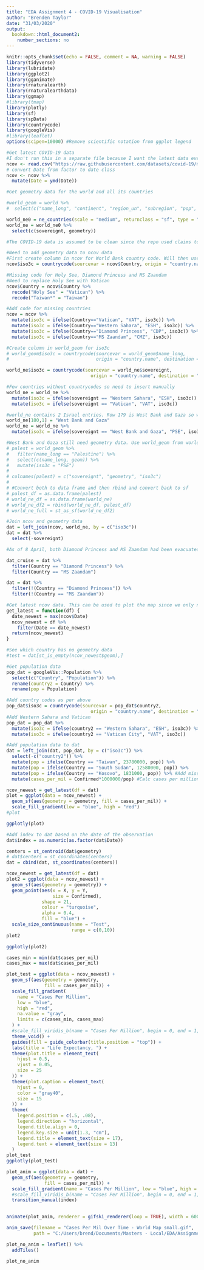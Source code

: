 ```yaml
---
title: "EDA Assignment 4 - COVID-19 Visualisation"
author: "Brenden Taylor"
date: "31/03/2020"
output: 
  bookdown::html_document2:
    number_sections: no
---
```


```r
knitr::opts_chunk$set(echo = FALSE, comment = NA, warning = FALSE)
library(tidyverse)
library(lubridate)
library(ggplot2)
library(gganimate)
library(rnaturalearth)
library(rnaturalearthdata)
library(ggmap)
#library(tmap)
library(plotly)
library(sf)
library(spData)
library(countrycode)
library(googleVis)
#library(leaflet)
options(scipen=10000) #Remove scientific notation from ggplot legend
```

```r
#Get latest COVID-19 data
#I don't run this in a separate file because I want the latest data every time the file is knit
ncov <- read.csv("https://raw.githubusercontent.com/datasets/covid-19/master/data/countries-aggregated.csv")
# convert Date from factor to date class
ncov <- ncov %>% 
  mutate(Date = ymd(Date))

#Get geometry data for the world and all its countries

#world_geom = world %>%
#  select(c("name_long", "continent", "region_un", "subregion", "pop", "geom"))

world_ne0 = ne_countries(scale = "medium", returnclass = "sf", type = "countries")
world_ne = world_ne0 %>%
  select(c(sovereignt, geometry))
```

```r
#The COVID-19 data is assumed to be clean since the repo used claims to be the cleaned version of data from John's Hopkins. So no structural checks, NA checks etc. are done at this stage.
```

```r
#Need to add geometry data to ncov data
#First create column in ncov for World Bank country code. Will then use this code to join geometry data
ncov$iso3c = countrycode(sourcevar = ncov$Country, origin = "country.name", destination = "wb")

#Missing code for Holy See, Diamond Princess and MS Zaandam
#Need to replace Holy See with Vatican
ncov$Country = ncov$Country %>%
  recode("Holy See" = "Vatican") %>%
  recode("Taiwan*" = "Taiwan")

#Add code for missing countries
ncov = ncov %>%
  mutate(iso3c = ifelse(Country=="Vatican", "VAT", iso3c)) %>%
  mutate(iso3c = ifelse(Country=="Western Sahara", "ESH", iso3c)) %>%
  mutate(iso3c = ifelse(Country=="Diamond Princess", "CDP", iso3c)) %>%
  mutate(iso3c = ifelse(Country=="MS Zaandam", "CMZ", iso3c))

#Create column in world_geom for iso3c
# world_geom$iso3c = countrycode(sourcevar = world_geom$name_long, 
#                                origin = "country.name", destination = "wb")

world_ne$iso3c = countrycode(sourcevar = world_ne$sovereignt, 
                               origin = "country.name", destination = "wb")

#Few countries without countrycodes so need to insert manually
world_ne = world_ne %>%
  mutate(iso3c = ifelse(sovereignt == "Western Sahara", "ESH", iso3c)) %>%
  mutate(iso3c = ifelse(sovereignt == "Vatican", "VAT", iso3c))

#world_ne contains 2 Israel entries. Row 179 is West Bank and Gaza so will be renamed
world_ne[180,1] = "West Bank and Gaza"
world_ne = world_ne %>%
  mutate(iso3c = ifelse(sovereignt == "West Bank and Gaza", "PSE", iso3c))

#West Bank and Gaza still need geometry data. Use world_geom from world to extract geometry data and then add to world_ne
# palest = world_geom %>%
#   filter(name_long == "Palestine") %>%
#   select(c(name_long, geom)) %>%
#   mutate(iso3c = "PSE")
# 
# colnames(palest) = c("sovereignt", "geometry", "iso3c")
# 
# #Convert both to data frame and then rbind and convert back to sf
# palest_df = as.data.frame(palest)
# world_ne_df = as.data.frame(world_ne)
# world_ne_df2 = rbind(world_ne_df, palest_df)
# world_ne_full = st_as_sf(world_ne_df2)

#Join ncov and geometry data
dat = left_join(ncov, world_ne, by = c("iso3c"))
dat = dat %>%
  select(-sovereignt)

#As of 8 April, both Diamond Princess and MS Zaandam had been evacuated and passengers sent to their respective countries. These two cruise ships will be ignored when plotting on a map but will be kept for total cases/deaths/recovered etc.

dat_cruise = dat %>%
  filter(Country == "Diamond Princess") %>%
  filter(Country == "MS Zaandam")

dat = dat %>%
  filter(!(Country == "Diamond Princess")) %>%
  filter(!(Country == "MS Zaandam"))
```


```r
#Get latest ncov data. This can be used to plot the map since we only need one plot, whereas the dat dataset contains a repeated geometry for each observation
get_latest = function(df) {
  date_newest = max(ncov$Date)
  ncov_newest = df %>%
    filter(Date == date_newest)
  return(ncov_newest)
}

#See which country has no geometry data
#test = dat[st_is_empty(ncov_newest$geom),]
```

```r
#Get population data
pop_dat = googleVis::Population %>%
  select(c("Country", "Population")) %>%
  rename(country2 = Country) %>%
  rename(pop = Population)

#Add country codes as per above
pop_dat$iso3c = countrycode(sourcevar = pop_dat$country2, 
                               origin = "country.name", destination = "wb")
#Add Western Sahara and Vatican
pop_dat = pop_dat %>%
  mutate(iso3c = ifelse(country2 == "Western Sahara", "ESH", iso3c)) %>%
  mutate(iso3c = ifelse(country2 == "Vatican City", "VAT", iso3c))

#Add population data to dat
dat = left_join(dat, pop_dat, by = c("iso3c")) %>%
  select(-c("country2")) %>%
  mutate(pop = ifelse(Country == "Taiwan", 23780000, pop)) %>%
  mutate(pop = ifelse(Country == "South Sudan", 12580000, pop)) %>%
  mutate(pop = ifelse(Country == "Kosovo", 1831000, pop)) %>% #Add missing populations
  mutate(cases_per_mil = Confirmed*1000000/pop) #Calc cases per million
```

```r
ncov_newest = get_latest(df = dat)
plot = ggplot(data = ncov_newest) +
  geom_sf(aes(geometry = geometry, fill = cases_per_mil)) +
  scale_fill_gradient(low = "blue", high = "red")
#plot

ggplotly(plot)
```

```r
#Add index to dat based on the date of the observation
dat$index = as.numeric(as.factor(dat$Date))
```

```r
centers = st_centroid(dat$geometry)
# dat$centers = st_coordinates(centers)
dat = cbind(dat, st_coordinates(centers))

ncov_newest = get_latest(df = dat)
plot2 = ggplot(data = ncov_newest) +
  geom_sf(aes(geometry = geometry)) +
  geom_point(aes(x = X, y = Y,
                 size = Confirmed),
             shape = 21,
             colour = "turquoise",
             alpha = 0.4,
             fill = "blue") +
  scale_size_continuous(name = "Test",
                        range = c(0,10))
plot2

ggplotly(plot2)
```

```r
cases_min = min(dat$cases_per_mil)
cases_max = max(dat$cases_per_mil)

plot_test = ggplot(data = ncov_newest) +
  geom_sf(aes(geometry = geometry,
              fill = cases_per_mil)) +
  scale_fill_gradient(
    name = "Cases Per Million",
    low = "blue",
    high = "red",
    na.value = "gray",
    limits = c(cases_min, cases_max)
  ) +
  #scale_fill_viridis_b(name = "Cases Per Million", begin = 0, end = 1, limits = c(cases_min, cases_max), na.value = "gray") +
  theme_void() +
  guides(fill = guide_colorbar(title.position = "top")) +
  labs(title = "Life Expectancy, ") +
  theme(plot.title = element_text(
    hjust = 0.5,
    vjust = 0.05,
    size = 25
  )) +
  theme(plot.caption = element_text(
    hjust = 0,
    color = "gray40",
    size = 15
  )) +
  theme(
    legend.position = c(.5, .08),
    legend.direction = "horizontal",
    legend.title.align = 0,
    legend.key.size = unit(1.3, "cm"),
    legend.title = element_text(size = 17),
    legend.text = element_text(size = 13)
  )
plot_test
ggplotly(plot_test)

plot_anim = ggplot(data = dat) +
  geom_sf(aes(geometry = geometry, 
              fill = cases_per_mil)) +
  scale_fill_gradient(name = "Cases Per Million", low = "blue", high = "red", na.value = "gray") +
  #scale_fill_viridis_b(name = "Cases Per Million", begin = 0, end = 1, limits = c(cases_min, cases_max), na.value = "gray") +
  transition_manual(index)
  

animate(plot_anim, renderer = gifski_renderer(loop = TRUE), width = 600, height = 600)

anim_save(filename = "Cases Per Mil Over Time - World Map small.gif", 
          path = "C:/Users/brend/Documents/Masters - Local/EDA/Assignments/Assignment-4/Gifs")
```

```r
plot_no_anim = leaflet() %>%
  addTiles()

plot_no_anim
```

